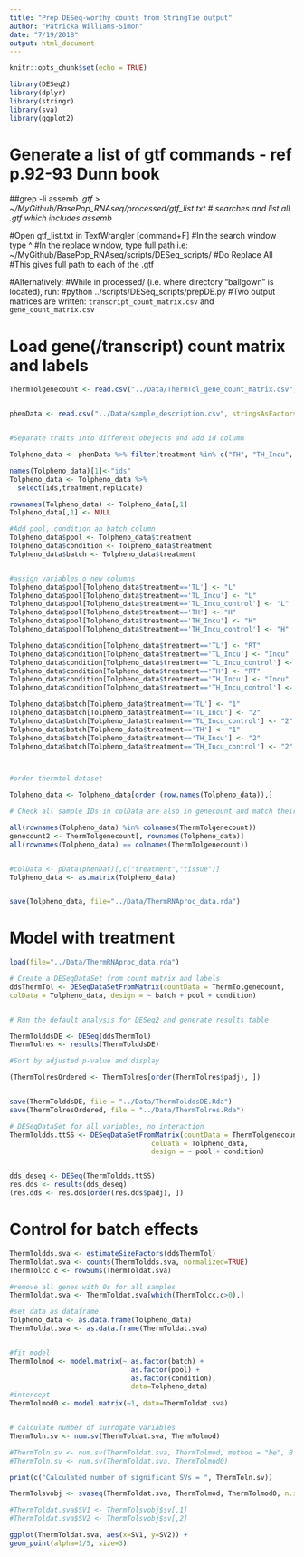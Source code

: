 ```yaml
---
title: "Prep DESeq-worthy counts from StringTie output"
author: "Patricka Williams-Simon"
date: "7/19/2018"
output: html_document
---
```


```r
knitr::opts_chunk$set(echo = TRUE)

library(DESeq2)
library(dplyr)
library(stringr)
library(sva)
library(ggplot2)
```

# Generate a list of gtf commands - ref p.92-93 Dunn book

##grep -li assemb *.gtf > ~/MyGithub/BasePop_RNAseq/processed/gtf_list.txt
# searches and list all .gtf which includes assemb*

#Open gtf_list.txt in TextWrangler [command+F]
#In the search window type ^
#In the replace window, type full path i.e: ~/MyGithub/BasePop_RNAseq/scripts/DESeq_scripts/
#Do Replace All
#This gives full path to each of the .gtf

#Alternatively:
#While in processed/ (i.e. where directory "ballgown" is located), run:
#python ../scripts/DESeq_scripts/prepDE.py
#Two output matrices are written: `transcript_count_matrix.csv` and `gene_count_matrix.csv`

# Load gene(/transcript) count matrix and labels

```r

ThermTolgenecount <- read.csv("../Data/ThermTol_gene_count_matrix.csv", row.names="gene_id")


phenData <- read.csv("../Data/sample_description.csv", stringsAsFactors = FALSE)


#Separate traits into different obejects and add id column 

Tolpheno_data <- phenData %>% filter(treatment %in% c("TH", "TH_Incu", "TH_Incu_control", "TL","TL_Incu", "TL_Incu_control"  ))

names(Tolpheno_data)[1]<-"ids"
Tolpheno_data <- Tolpheno_data %>%
  select(ids,treatment,replicate)

rownames(Tolpheno_data) <- Tolpheno_data[,1]
Tolpheno_data[,1] <- NULL

#Add pool, condition an batch column
Tolpheno_data$pool <- Tolpheno_data$treatment
Tolpheno_data$condition <- Tolpheno_data$treatment
Tolpheno_data$batch <- Tolpheno_data$treatment


#assign variables o new columns
Tolpheno_data$pool[Tolpheno_data$treatment=='TL'] <- "L"
Tolpheno_data$pool[Tolpheno_data$treatment=='TL_Incu'] <- "L"
Tolpheno_data$pool[Tolpheno_data$treatment=='TL_Incu_control'] <- "L"
Tolpheno_data$pool[Tolpheno_data$treatment=='TH'] <- "H"
Tolpheno_data$pool[Tolpheno_data$treatment=='TH_Incu'] <- "H"
Tolpheno_data$pool[Tolpheno_data$treatment=='TH_Incu_control'] <- "H"

Tolpheno_data$condition[Tolpheno_data$treatment=='TL'] <- "RT"
Tolpheno_data$condition[Tolpheno_data$treatment=='TL_Incu'] <- "Incu"
Tolpheno_data$condition[Tolpheno_data$treatment=='TL_Incu_control'] <- "RT"
Tolpheno_data$condition[Tolpheno_data$treatment=='TH'] <- "RT"
Tolpheno_data$condition[Tolpheno_data$treatment=='TH_Incu'] <- "Incu"
Tolpheno_data$condition[Tolpheno_data$treatment=='TH_Incu_control'] <- "RT"

Tolpheno_data$batch[Tolpheno_data$treatment=='TL'] <- "1"
Tolpheno_data$batch[Tolpheno_data$treatment=='TL_Incu'] <- "2"
Tolpheno_data$batch[Tolpheno_data$treatment=='TL_Incu_control'] <- "2"
Tolpheno_data$batch[Tolpheno_data$treatment=='TH'] <- "1"
Tolpheno_data$batch[Tolpheno_data$treatment=='TH_Incu'] <- "2"
Tolpheno_data$batch[Tolpheno_data$treatment=='TH_Incu_control'] <- "2"



#order thermtol dataset 

Tolpheno_data <- Tolpheno_data[order (row.names(Tolpheno_data)),]

# Check all sample IDs in colData are also in genecount and match their orders

all(rownames(Tolpheno_data) %in% colnames(ThermTolgenecount))
genecount2 <- ThermTolgenecount[, rownames(Tolpheno_data)]
all(rownames(Tolpheno_data) == colnames(ThermTolgenecount))


#colData <- pData(phenDat)[,c("treatment","tissue")]
Tolpheno_data <- as.matrix(Tolpheno_data)


save(Tolpheno_data, file="../Data/ThermRNAproc_data.rda")


```

# Model with treatment 

```r

load(file="../Data/ThermRNAproc_data.rda")

# Create a DESeqDataSet from count matrix and labels
ddsThermTol <- DESeqDataSetFromMatrix(countData = ThermTolgenecount,
colData = Tolpheno_data, design = ~ batch + pool + condition)


# Run the default analysis for DESeq2 and generate results table

ThermTolddsDE <- DESeq(ddsThermTol)
ThermTolres <- results(ThermTolddsDE)

#Sort by adjusted p-value and display

(ThermTolresOrdered <- ThermTolres[order(ThermTolres$padj), ])


save(ThermTolddsDE, file = "../Data/ThermTolddsDE.Rda")
save(ThermTolresOrdered, file = "../Data/ThermTolres.Rda")

```


```r
# DESeqDataSet for all variables, no interaction
ThermToldds.ttSS <- DESeqDataSetFromMatrix(countData = ThermTolgenecount, 
                                   colData = Tolpheno_data, 
                                   design = ~ pool + condition)


dds_deseq <- DESeq(ThermToldds.ttSS)
res.dds <- results(dds_deseq)
(res.dds <- res.dds[order(res.dds$padj), ])
```


# Control for batch effects

```r
ThermToldds.sva <- estimateSizeFactors(ddsThermTol)
ThermToldat.sva <- counts(ThermToldds.sva, normalized=TRUE)
ThermTolcc.c <- rowSums(ThermToldat.sva)

#remove all genes with 0s for all samples
ThermToldat.sva <- ThermToldat.sva[which(ThermTolcc.c>0),]

#set data as dataframe
Tolpheno_data <- as.data.frame(Tolpheno_data)
ThermToldat.sva <- as.data.frame(ThermToldat.sva)


#fit model
ThermTolmod <- model.matrix(~ as.factor(batch) + 
                              as.factor(pool) + 
                              as.factor(condition), 
                              data=Tolpheno_data)
#intercept
ThermTolmod0 <- model.matrix(~1, data=ThermToldat.sva) 


# calculate number of surrogate variables
ThermToln.sv <- num.sv(ThermToldat.sva, ThermTolmod)

#ThermToln.sv <- num.sv(ThermToldat.sva, ThermTolmod, method = "be", B =5)
#ThermToln.sv <- num.sv(ThermToldat.sva, ThermTolmod0)

print(c("Calculated number of significant SVs = ", ThermToln.sv))

ThermTolsvobj <- svaseq(ThermToldat.sva, ThermTolmod, ThermTolmod0, n.sv=ThermToln.sv) 

#ThermToldat.sva$SV1 <- ThermTolsvobj$sv[,1]
#ThermToldat.sva$SV2 <- ThermTolsvobj$sv[,2]

ggplot(ThermToldat.sva, aes(x=SV1, y=SV2)) +
geom_point(alpha=1/5, size=3)

```

